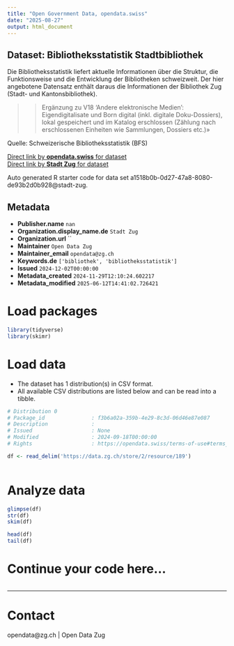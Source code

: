 ```yaml
---
title: "Open Government Data, opendata.swiss"
date: "2025-08-27"
output: html_document
---
```


## Dataset: Bibliotheksstatistik Stadtbibliothek

Die Bibliotheksstatistik liefert aktuelle Informationen über die Struktur, die Funktionsweise und die Entwicklung der Bibliotheken schweizweit.
Der hier angebotene Datensatz enthält daraus die Informationen der Bibliothek Zug (Stadt- und Kantonsbibliothek).

>> Ergänzung zu V18 'Andere elektronische Medien':
Eigendigitalisate und Born digital (inkl. digitale Doku-Dossiers), lokal gespeichert und im Katalog erschlossen (Zählung nach erschlossenen Einheiten wie Sammlungen, Dossiers etc.)»

Quelle: Schweizerische Bibliotheksstatistik (BFS)

[Direct link by **opendata.swiss** for dataset](https://opendata.swiss/de/dataset/bibliotheksstatistik-stadtbibliothek)<br>
[Direct link by **Stadt Zug** for dataset](https://www.bibliothekzug.ch/)

Auto generated R starter code for data set a1518b0b-0d27-47a8-8080-de93b2d0b928@stadt-zug.

## Metadata

- **Publisher.name** `nan`
- **Organization.display_name.de** `Stadt Zug`
- **Organization.url** ``
- **Maintainer** `Open Data Zug`
- **Maintainer_email** `opendata@zg.ch`
- **Keywords.de** `['bibliothek', 'bibliotheksstatistik']`
- **Issued** `2024-12-02T00:00:00`
- **Metadata_created** `2024-11-29T12:10:24.602217`
- **Metadata_modified** `2025-06-12T14:41:02.726421`


# Load packages

```r

library(tidyverse)
library(skimr)

```

# Load data

-   The dataset has 1 distribution(s) in CSV format.
-   All available CSV distributions are listed below and can be read into a tibble.

```r

# Distribution 0
# Package_id               : f3b6a02a-359b-4e29-8c3d-06d46e87e087
# Description              : 
# Issued                   : None
# Modified                 : 2024-09-18T00:00:00
# Rights                   : https://opendata.swiss/terms-of-use#terms_by

df <- read_delim('https://data.zg.ch/store/2/resource/189')



```

# Analyze data

```r

glimpse(df)
str(df)
skim(df)

head(df)
tail(df)

```

# Continue your code here...

```r

```

------------------------------------------------------------------------

# Contact

opendata@zg.ch | Open Data Zug
